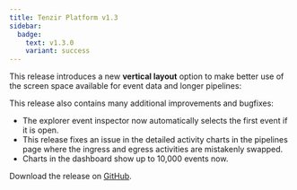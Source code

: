 ```yaml
---
title: Tenzir Platform v1.3
sidebar:
  badge:
    text: v1.3.0
    variant: success
---
```


This release introduces a new **vertical layout** option to make better use of
the screen space available for event data and longer pipelines:

This release also contains many additional improvements and bugfixes:
* The explorer event inspector now automatically selects the first event if it
  is open.
* This release fixes an issue in the detailed activity charts in the pipelines
  page where the ingress and egress activities are mistakenly swapped.
* Charts in the dashboard show up to 10,000 events now.

Download the release on [GitHub](https://github.com/tenzir/platform/releases/tag/v1.3.0).

